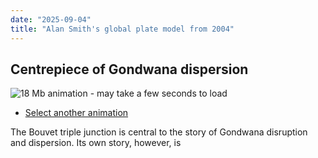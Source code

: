 ```yaml
---
date: "2025-09-04"
title: "Alan Smith's global plate model from 2004"
---
```


## Centrepiece of Gondwana dispersion

![18 Mb animation - may take a few seconds to load](./assets/feb04.gif)

* [Select another animation](../animations)

The Bouvet triple junction is central to the story of Gondwana disruption and dispersion. Its own story, however, is
